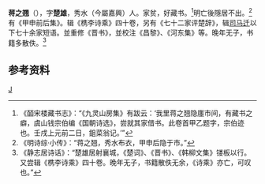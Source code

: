 '''蒋之翘'''（{{bd|?||?|}}），字'''楚雄'''，秀水（今屬嘉興）人。家贫，好藏书。<ref>《皕宋楼藏书志》：“《九灵山房集》有跋云：‘我里蒋之翘隐廛市间，有藏书之癖，虞山钱宗伯编《国朝诗选》，尝就其家借书。此卷首甲乙题字，宗伯迹也。壬戌上元前二日，鉏菜翁记。’”</ref>明亡後隱居不出。<ref>《明诗综·小传》：“蒋之翘，秀水布衣，甲申后隐于市。”</ref>有《甲申前后集》。辑《槜李诗乘》四十卷，另有《七十二家评楚辞》，辑[[司马迁|司马迁]]以下七十余家短语。並重修《晋书》，並校注《昌黎》、《河东集》等。晚年无子，书籍多散佚。<ref>《静志居诗话》：“楚雄居射襄城，《楚词》、《晋书》、《韩柳文集》镂板以行。又尝辑《槜李诗乘》四十卷。晚年无子，书籍散佚无余，《诗乘》亦亡，可叹也。”</ref>

== 参考资料 ==
{{reflist}}

{{Authority control}}

{{DEFAULTSORT:}}
[[Category:明朝藏書家|J]]